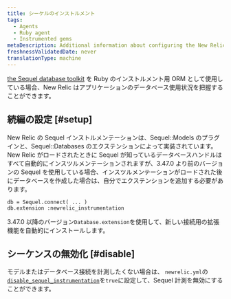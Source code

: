 ```yaml
---
title: シーケルのインストルメント
tags:
  - Agents
  - Ruby agent
  - Instrumented gems
metaDescription: Additional information about configuring the New Relic Ruby instrumentation of the Sequel database toolkit
freshnessValidatedDate: never
translationType: machine
---
```


[the Sequel database toolkit](https://github.com/jeremyevans/sequel) を Ruby のインストルメント用 ORM として使用している場合、New Relic はアプリケーションのデータベース使用状況を把握することができます。

## 続編の設定 [#setup]

New Relic の Sequel インストルメンテーションは、Sequel::Models のプラグインと、Sequel::Databases のエクステンションによって実装されています。New Relic がロードされたときに Sequel が知っているデータベースハンドルはすべて自動的にインスツルメンテーションされますが、3.47.0 より前のバージョンの Sequel を使用している場合、インスツルメンテーションがロードされた後にデータベースを作成した場合は、自分でエクステンションを追加する必要があります。

```
db = Sequel.connect( ... )
db.extension :newrelic_instrumentation
```

3.47.0 以降のバージョン`Database.extension`を使用して、新しい接続用の拡張機能を自動的にインストールします。

## シーケンスの無効化 [#disable]

モデルまたはデータベース接続を計測したくない場合は、 `newrelic.yml`の[`disable_sequel_instrumentation`](/docs/agents/ruby-agent/installation-and-configuration/ruby-agent-configuration#disable_sequel_instrumentation)を`true`に設定して、Sequel 計測を無効にすることができます。
